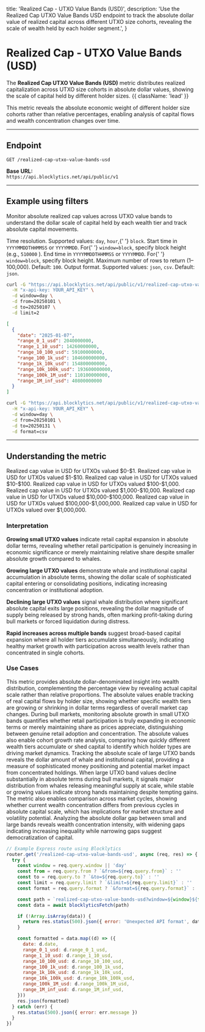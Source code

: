   title: 'Realized Cap - UTXO Value Bands (USD)',
  description:
    'Use the Realized Cap UTXO Value Bands USD endpoint to track the absolute dollar value of realized capital across different UTXO size cohorts, revealing the scale of wealth held by each holder segment.',
}

# Realized Cap - UTXO Value Bands (USD)

The **Realized Cap UTXO Value Bands (USD)** metric distributes realized capitalization across UTXO size cohorts in absolute dollar values, showing the scale of capital held by different holder sizes. {{ className: 'lead' }}

This metric reveals the absolute economic weight of different holder size cohorts rather than relative percentages, enabling analysis of capital flows and wealth concentration changes over time.

---

## Endpoint

`GET /realized-cap-utxo-value-bands-usd`

**Base URL:**  
`https://api.blocklytics.net/api/public/v1`

---

## Example using filters

<Row>
  <Col>

Monitor absolute realized cap values across UTXO value bands to understand the dollar scale of capital held by each wealth tier and track absolute capital movements.

<Properties>
  <Property name="window" type="string">
    Time resolution. Supported values: <code>day</code>, <code>hour</code>,{' '}
    <code>block</code>.
  </Property>
  <Property name="from" type="string">
    Start time in <code>YYYYMMDDTHHMMSS</code> or <code>YYYYMMDD</code>. For{' '}
    <code>window=block</code>, specify block height (e.g., <code>510000</code>
    ).
  </Property>
  <Property name="to" type="string">
    End time in <code>YYYYMMDDTHHMMSS</code> or <code>YYYYMMDD</code>. For{' '}
    <code>window=block</code>, specify block height.
  </Property>
  <Property name="limit" type="integer">
    Maximum number of rows to return (1–100,000). Default: <code>100</code>.
  </Property>
  <Property name="format" type="string">
    Output format. Supported values: <code>json</code>, <code>csv</code>.
    Default: <code>json</code>.
  </Property>
</Properties>

  </Col>
  <Col>

```bash {title="Requesting Realized Cap UTXO Value Bands USD data"}
curl -G "https://api.blocklytics.net/api/public/v1/realized-cap-utxo-value-bands-usd" \
  -H "x-api-key: YOUR_API_KEY" \
  -d window=day \
  -d from=20250101 \
  -d to=20250107 \
  -d limit=2
```

```json {title="Sample JSON response"}
[
  {
    "date": "2025-01-07",
    "range_0_1_usd": 2040000000,
    "range_1_10_usd": 14260000000,
    "range_10_100_usd": 59100000000,
    "range_100_1k_usd": 104600000000,
    "range_1k_10k_usd": 154800000000,
    "range_10k_100k_usd": 193600000000,
    "range_100k_1M_usd": 110100000000,
    "range_1M_inf_usd": 40800000000
  }
]
```

```bash {title="Exporting as CSV"}
curl -G "https://api.blocklytics.net/api/public/v1/realized-cap-utxo-value-bands-usd" \
  -H "x-api-key: YOUR_API_KEY" \
  -d window=day \
  -d from=20250101 \
  -d to=20250131 \
  -d format=csv
```

  </Col>
</Row>

---

## Understanding the metric

<Row>
  <Col>

<Properties>
  <Property name="range_0_1_usd" type="number">
    Realized cap value in USD for UTXOs valued $0-$1.
  </Property>
  <Property name="range_1_10_usd" type="number">
    Realized cap value in USD for UTXOs valued $1-$10.
  </Property>
  <Property name="range_10_100_usd" type="number">
    Realized cap value in USD for UTXOs valued $10-$100.
  </Property>
  <Property name="range_100_1k_usd" type="number">
    Realized cap value in USD for UTXOs valued $100-$1,000.
  </Property>
  <Property name="range_1k_10k_usd" type="number">
    Realized cap value in USD for UTXOs valued $1,000-$10,000.
  </Property>
  <Property name="range_10k_100k_usd" type="number">
    Realized cap value in USD for UTXOs valued $10,000-$100,000.
  </Property>
  <Property name="range_100k_1M_usd" type="number">
    Realized cap value in USD for UTXOs valued $100,000-$1,000,000.
  </Property>
  <Property name="range_1M_inf_usd" type="number">
    Realized cap value in USD for UTXOs valued over $1,000,000.
  </Property>
</Properties>

### Interpretation

**Growing small UTXO values** indicate retail capital expansion in absolute dollar terms, revealing whether retail participation is genuinely increasing in economic significance or merely maintaining relative share despite smaller absolute growth compared to whales.

**Growing large UTXO values** demonstrate whale and institutional capital accumulation in absolute terms, showing the dollar scale of sophisticated capital entering or consolidating positions, indicating increasing concentration or institutional adoption.

**Declining large UTXO values** signal whale distribution where significant absolute capital exits large positions, revealing the dollar magnitude of supply being released by strong hands, often marking profit-taking during bull markets or forced liquidation during distress.

**Rapid increases across multiple bands** suggest broad-based capital expansion where all holder tiers accumulate simultaneously, indicating healthy market growth with participation across wealth levels rather than concentrated in single cohorts.

### Use Cases

This metric provides absolute dollar-denominated insight into wealth distribution, complementing the percentage view by revealing actual capital scale rather than relative proportions. The absolute values enable tracking of real capital flows by holder size, showing whether specific wealth tiers are growing or shrinking in dollar terms regardless of overall market cap changes. During bull markets, monitoring absolute growth in small UTXO bands quantifies whether retail participation is truly expanding in economic terms or merely maintaining share as prices appreciate, distinguishing between genuine retail adoption and concentration. The absolute values also enable cohort growth rate analysis, comparing how quickly different wealth tiers accumulate or shed capital to identify which holder types are driving market dynamics. Tracking the absolute scale of large UTXO bands reveals the dollar amount of whale and institutional capital, providing a measure of sophisticated money positioning and potential market impact from concentrated holdings. When large UTXO band values decline substantially in absolute terms during bull markets, it signals major distribution from whales releasing meaningful supply at scale, while stable or growing values indicate strong hands maintaining despite tempting gains. The metric also enables comparison across market cycles, showing whether current wealth concentration differs from previous cycles in absolute capital scale, which has implications for market structure and volatility potential. Analyzing the absolute dollar gap between small and large bands reveals wealth concentration intensity, with widening gaps indicating increasing inequality while narrowing gaps suggest democratization of capital.

  </Col>
  <Col>

```js {title="Node.js (Express) example"}
// Example Express route using Blocklytics
router.get('/realized-cap-utxo-value-bands-usd', async (req, res) => {
  try {
    const window = req.query.window || 'day'
    const from = req.query.from ? `&from=${req.query.from}` : ''
    const to = req.query.to ? `&to=${req.query.to}` : ''
    const limit = req.query.limit ? `&limit=${req.query.limit}` : ''
    const format = req.query.format ? `&format=${req.query.format}` : ''

    const path = `realized-cap-utxo-value-bands-usd?window=${window}${from}${to}${limit}${format}`
    const data = await blocklyticsFetch(path)

    if (!Array.isArray(data)) {
      return res.status(500).json({ error: 'Unexpected API format', data })
    }

    const formatted = data.map((d) => ({
      date: d.date,
      range_0_1_usd: d.range_0_1_usd,
      range_1_10_usd: d.range_1_10_usd,
      range_10_100_usd: d.range_10_100_usd,
      range_100_1k_usd: d.range_100_1k_usd,
      range_1k_10k_usd: d.range_1k_10k_usd,
      range_10k_100k_usd: d.range_10k_100k_usd,
      range_100k_1M_usd: d.range_100k_1M_usd,
      range_1M_inf_usd: d.range_1M_inf_usd,
    }))
    res.json(formatted)
  } catch (err) {
    res.status(500).json({ error: err.message })
  }
})
```

  </Col>
</Row>
